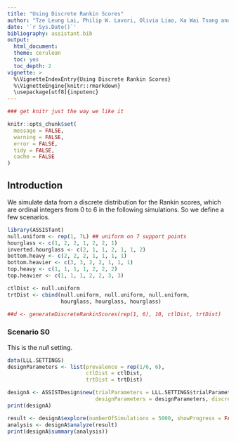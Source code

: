 ```yaml
---
title: "Using Discrete Rankin Scores"
author: "Tze Leung Lai, Philip W. Lavori, Olivia Liao, Ka Wai Tsang and Balasubramanian Narasimhan"
date: '`r Sys.Date()`'
bibliography: assistant.bib
output:
  html_document:
  theme: cerulean
  toc: yes
  toc_depth: 2
vignette: >
  %\VignetteIndexEntry{Using Discrete Rankin Scores}
  %\VignetteEngine{knitr::rmarkdown}
  \usepackage[utf8]{inputenc}
---
```


```r
### get knitr just the way we like it

knitr::opts_chunk$set(
  message = FALSE,
  warning = FALSE,
  error = FALSE,
  tidy = FALSE,
  cache = FALSE
)
```

## Introduction

We simulate data from a discrete distribution for the Rankin scores,
which are ordinal integers from 0 to 6 in the following
simulations. So we define a few scenarios.

```r
library(ASSISTant)
null.uniform <- rep(1, 7L) ## uniform on 7 support points
hourglass <- c(1, 2, 2, 1, 2, 2, 1)
inverted.hourglass <- c(2, 1, 1, 2, 1, 1, 2)
bottom.heavy <- c(2, 2, 2, 1, 1, 1, 1)
bottom.heavier <- c(3, 3, 2, 2, 1, 1, 1)
top.heavy <- c(1, 1, 1, 1, 2, 2, 2)
top.heavier <- c(1, 1, 1, 2, 2, 3, 3)
```

```r
ctlDist <- null.uniform
trtDist <- cbind(null.uniform, null.uniform, null.uniform,
                 hourglass, hourglass, hourglass)

##d <- generateDiscreteRankinScores(rep(1, 6), 10, ctlDist, trtDist)
```

### Scenario S0

This is the _null_ setting.

```r
data(LLL.SETTINGS)
designParameters <- list(prevalence = rep(1/6, 6),
                         ctlDist = ctlDist,
                         trtDist = trtDist)

designA <- ASSISTDesign$new(trialParameters = LLL.SETTINGS$trialParameters,
                            designParameters = designParameters, discreteData = TRUE)
print(designA)
```

```r
result <- designA$explore(numberOfSimulations = 5000, showProgress = FALSE)
analysis <- designA$analyze(result)
print(designA$summary(analysis))
```



